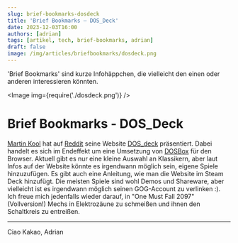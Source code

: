 ---
slug: brief-bookmarks-dosdeck
title: 'Brief Bookmarks – DOS_Deck'
date: 2023-12-03T16:00
authors: [adrian]
tags: [artikel, tech, brief-bookmarks, adrian]
draft: false
image: /img/articles/briefbookmarks/dosdeck.png
---


'Brief Bookmarks' sind kurze Infohäppchen, die vielleicht den einen oder anderen interessieren könnten.

<Image img={require('./dosdeck.png')} />

<!--truncate-->

# Brief Bookmarks - DOS_Deck

[Martin Kool](https://www.reddit.com/user/mrtnkl/) hat auf [Reddit](https://www.reddit.com/r/SteamDeck/comments/17z0luv/dos_deck_a_new_way_to_play_dos_games_on_the_steam/) seine Website [DOS_deck](https://dosdeck.com/) präsentiert. Dabei handelt es sich im Endeffekt um eine Umsetzung von [DOSBox](https://www.dosbox.com/) für den Browser. Aktuell gibt es nur eine kleine Auswahl an Klassikern, aber laut Infos auf der Website könnte es irgendwann möglich sein, eigene Spiele hinzuzufügen. Es gibt auch eine Anleitung, wie man die Website im Steam Deck hinzufügt. Die meisten Spiele sind wohl Demos und Shareware, aber vielleicht ist es irgendwann möglich seinen GOG-Account zu verlinken :). Ich freue mich jedenfalls wieder darauf, in "One Must Fall 2097" (Vollversion!) Mechs in Elektrozäune zu schmeißen und ihnen den Schaltkreis zu entreißen.  

---

Ciao Kakao, Adrian
